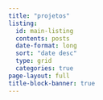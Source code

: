 ---
title: "projetos"
listing:
  id: main-listing
  contents: posts
  date-format: long
  sort: "date desc"
  type: grid
  categories: true
page-layout: full
title-block-banner: true
---


:::{#main-listing}
:::
